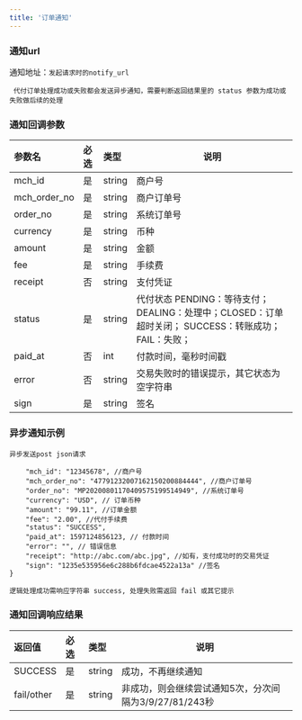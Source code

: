 ```yaml
---
title: '订单通知'
---
```


### 通知url

通知地址：`发起请求时的notify_url`

` 代付订单处理成功或失败都会发送异步通知，需要判断返回结果里的 status 参数为成功或失败做后续的处理`

### 通知回调参数

| 参数名                | 必选  |类型|说明|
|:-------------------|:----|:----- |-----|
| mch_id             | 是   |string |商户号  |
| mch_order_no       | 是   |string |商户订单号 |
| order_no           | 是   |string |系统订单号 |
| currency           | 是   |string | 币种  |
| amount             | 是   |string | 金额  |
| fee                | 是   |string | 手续费 |
| receipt            | 否   |string | 支付凭证 |
| status             | 是   |string | 代付状态  PENDING：等待支付； DEALING：处理中；CLOSED：订单超时关闭； SUCCESS：转账成功；FAIL：失败；|
| paid_at            | 否   |int | 付款时间，毫秒时间戳  |
| error            | 否   |string | 交易失败时的错误提示，其它状态为空字符串 |
| sign               | 是   |string | 签名 |



### 异步通知示例
`异步发送post json请求`

```{
    "mch_id": "12345678", //商户号
    "mch_order_no": "47791232007162150200884444", //商户订单号
    "order_no": "MP20200801170409575199514949", //系统订单号
    "currency": "USD", // 订单币种
    "amount": "99.11", //订单金额
    "fee": "2.00", //代付手续费
    "status": "SUCCESS",
    "paid_at": 1597124856123, // 付款时间
    "error": "", // 错误信息
    "receipt": "http://abc.com/abc.jpg", //如有，支付成功时的交易凭证
    "sign": "1235e535956e6c288b6fdcae4522a13a" //签名
}
```


`逻辑处理成功需响应字符串 success, 处理失败需返回 fail 或其它提示`

### 通知回调响应结果

|返回值|必选|类型|说明|
|:----    |:---|:----- |-----   |
|SUCCESS |是  |string | 成功，不再继续通知  |
|fail/other |是  |string | 非成功，则会继续尝试通知5次，分次间隔为3/9/27/81/243秒 |
